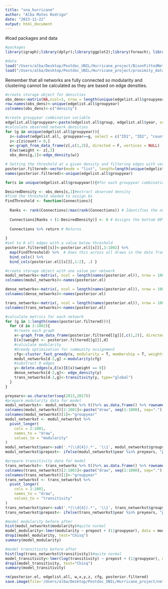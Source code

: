 ```yaml
---
title: "sna_hurricane"
author: "Alba Motes Rodrigo"
date: "2023-11-22"
output: html_document
---
```

#load packages and data
```r
#packages
library(igraph);library(dplyr);library(ggplot2);library(foreach); library(doParallel); library(stringr); library(tidyverse);library(magrittr); library(fs); library(lme4)

#data
load("/Users/alba/Desktop/Postdoc_UNIL/Hurricane_project/BisonFittedNetworks.RData")
load("/Users/alba/Desktop/Postdoc_UNIL/Hurricane_project/proximity_data-2.RData")
```
Remember that all networks are fully connected so modularity and clustering cannot be calculated as they are based on edge densities.

```r
#create storage object for densities
obs_dens<-matrix(NA,ncol=1, nrow = length(unique(edgelist.all$groupyear)))
row.names(obs_dens)<-unique(edgelist.all$groupyear)
colnames(obs_dens)<-c("density")

#create groupyear combination variable
edgelist.all$groupyear<-paste(edgelist.all$group, edgelist.all$year, sep="")
#calculate observed network densities
for (g in unique(edgelist.all$groupyear)){
  z<-subset(edgelist.all, groupyear==g, select = c("ID1", "ID2", "count"))
  z<-z[z$count!= 0,]
  w<-graph_from_data_frame(z[,c(1,2)], directed = F, vertices = NULL)
  E(w)$weight <- z[,3]
  obs_dens[g,1]<-edge_density(w)}

# Setting the threshold at a given density and filtering edges with very small observation prob
posterior.filtered<-vector(mode = "list", length=length(unique(edgelist.all$groupyear)))
names(posterior.filtered)<-unique(edgelist.all$groupyear)

for(s in unique(edgelist.all$groupyear)){#for each groupyear combination

DesiredDensity <- obs_dens[s,1]#extract observed density
#find the threshold needed to assign 0s
FindThreshold <- function(Connections){
  
  Ranks <- rank(Connections)/max(rank(Connections)) # Identifies the numerical order of the values
  
  Connections[Ranks < (1-DesiredDensity)] <- 0 # Assigns the bottom 80% as 0 (according to the density desired)
  
  Connections %>% return # Returns
  
}
#set to 0 all edges with a value below threshold
posterior.filtered[[s]]<-posterior.el[[s]][,3:1002] %>% 
  map(FindThreshold) %>%  # Does this across all draws in the data frame
  bind_cols() %>% 
  bind_cols(posterior.el[[s]][,1:2], .) }
```

```r
#create storage object with one value per network
modul_networks<-matrix(, ncol = length(names(posterior.el)), nrow = 1000)
colnames(modul_networks)<-names(posterior.el)

dense_networks<-matrix(, ncol = length(names(posterior.el)), nrow = 1000)
colnames(dense_networks)<-names(posterior.el)

trans_networks<-matrix(, ncol = length(names(posterior.el)), nrow = 1000)
colnames(trans_networks)<-names(posterior.el)

#calculate metrics for each network
for (g in 1:length(names(posterior.filtered))){
  for (d in 3:1002){
    #create each graph
    x<-graph_from_data_frame(posterior.filtered[[g]][,c(1,2)], directed = F, vertices = NULL)
    E(x)$weight <- posterior.filtered[[g]][,d]
    #calculate modularity
    #Greedy optimization for community assignment
    cfg<-cluster_fast_greedy(x, modularity = T, membership = T, weights = posterior.filtered[[g]][,d])
    modul_networks[d-2,g] <-modularity(cfg)
    #substract 0 edges
    y<-delete.edges(x,E(x)[E(x)$weight == 0])
    dense_networks[d-2,g]<- edge_density(y)
    trans_networks[d-2,g]<-transitivity(y, type="global")
  }
}

```

```r
preyears<-as.character(seq(2013,2017))
#prepare modularity data for model
modul_networkst<- modul_networks %>% t()%>% as.data.frame() %>% rownames_to_column()
colnames(modul_networkst)[2:1001]<-paste("draw", seq(1:1000), sep=".")
colnames(modul_networkst)[1]<-"groupyear"
modul_networkst <- modul_networkst %>% 
  pivot_longer(
    cols = 2:1001, 
    names_to = "draw",
    values_to = "modularity"
)
modul_networkst$year<-sub('.*(\\d{4}).*', '\\1', modul_networkst$groupyear)
modul_networkst$prepost<- ifelse(modul_networkst$year %in% preyears, "pre", "post")

#prepare transitivity data for model
trans_networkst<- trans_networks %>% t()%>% as.data.frame() %>% rownames_to_column()
colnames(trans_networkst)[2:1001]<-paste("draw", seq(1:1000), sep=".")
colnames(trans_networkst)[1]<-"groupyear"
trans_networkst <- trans_networkst %>% 
  pivot_longer(
    cols = 2:1001, 
    names_to = "draw",
    values_to = "transitivity"
)
trans_networkst$year<-sub('.*(\\d{4}).*', '\\1', trans_networkst$groupyear)
trans_networkst$prepost<- ifelse(trans_networkst$year %in% preyears, "pre", "post")

#model modularity before after
hist(modul_networkst$modularity)#quite normal
model_modularity<-lmer(modularity ~ prepost + (1|groupyear), data = modul_networkst)
drop1(model_modularity, test="Chisq")
summary(model_modularity)

#model transitivity before after
hist(log(trans_networkst$transitivity))#quite normal
model_transitivity<-lmer(log(transitivity) ~ prepost + (1|groupyear), data = trans_networkst)
drop1(model_transitivity, test="Chisq")
summary(model_transitivity)
```


```r
rm(posterior.el, edgelist.all, w,x,y,z, cfg, posterior.filtered)
save.image(file='/Users/alba/Desktop/Postdoc_UNIL/Hurricane_project/network_metrics_pre_post.RData')
```

